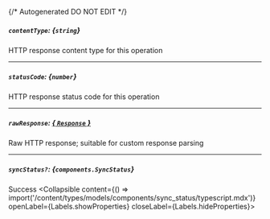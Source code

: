 {/* Autogenerated DO NOT EDIT  */}

##### `contentType`: *{`string`}*
HTTP response content type for this operation

---
##### `statusCode`: *{`number`}*
HTTP response status code for this operation

---
##### `rawResponse`: [*{ `Response` }*](https://developer.mozilla.org/en-US/docs/Web/API/Response)
Raw HTTP response; suitable for custom response parsing

---
##### `syncStatus?`: *{`components.SyncStatus`}*
Success
<Collapsible content={() => import('/content/types/models/components/sync_status/typescript.mdx')} openLabel={Labels.showProperties} closeLabel={Labels.hideProperties}>
</Collapsible>


